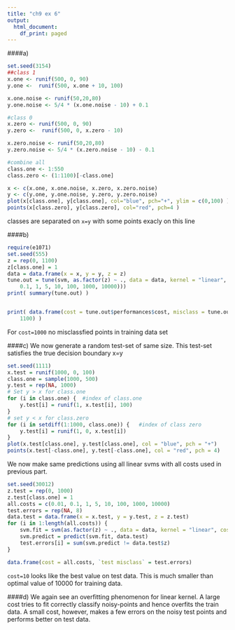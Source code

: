 ```yaml
---
title: "ch9 ex 6"
output:
  html_document:
    df_print: paged
---
```


####a)
```r
set.seed(3154)
##class 1
x.one <- runif(500, 0, 90)
y.one <-  runif(500, x.one + 10, 100)

x.one.noise <- runif(50,20,80)
y.one.noise <- 5/4 * (x.one.noise - 10) + 0.1

#class 0
x.zero <- runif(500, 0, 90)
y.zero <-  runif(500, 0, x.zero - 10)

x.zero.noise <- runif(50,20,80)
y.zero.noise <- 5/4 * (x.zero.noise - 10) - 0.1

#combine all 
class.one <- 1:550
class.zero <- (1:1100)[-class.one]

x <- c(x.one, x.one.noise, x.zero, x.zero.noise)
y <- c(y.one, y.one.noise, y.zero, y.zero.noise)
plot(x[class.one], y[class.one], col="blue", pch="+", ylim = c(0,100) )
points(x[class.zero], y[class.zero], col="red", pch=4 )

```

classes are separated on `x=y` with some points exacly on this line

####b)
```r
require(e1071)
set.seed(555)
z = rep(0, 1100)
z[class.one] = 1
data = data.frame(x = x, y = y, z = z)
tune.out = tune(svm, as.factor(z) ~ ., data = data, kernel = "linear", ranges = list(cost = c(0.01, 
    0.1, 1, 5, 10, 100, 1000, 10000)))
print( summary(tune.out) )


print( data.frame(cost = tune.out$performances$cost, misclass = tune.out$performances$error * 
    1100) )
```

For `cost=1000`  no misclassfied  points in training data set


####c)
We now generate a random test-set of same size. This test-set satisfies the true decision boundary x=y
```r
set.seed(1111)
x.test = runif(1000, 0, 100)
class.one = sample(1000, 500)
y.test = rep(NA, 1000)
# Set y > x for class.one
for (i in class.one) {  #index of class.one
    y.test[i] = runif(1, x.test[i], 100)
}
# set y < x for class.zero
for (i in setdiff(1:1000, class.one)) {   #index of class zero
    y.test[i] = runif(1, 0, x.test[i])
}
plot(x.test[class.one], y.test[class.one], col = "blue", pch = "+")
points(x.test[-class.one], y.test[-class.one], col = "red", pch = 4)
```


We now make same predictions using all linear svms with all costs used in previous part.

```r
set.seed(30012)
z.test = rep(0, 1000)
z.test[class.one] = 1
all.costs = c(0.01, 0.1, 1, 5, 10, 100, 1000, 10000)
test.errors = rep(NA, 8)
data.test = data.frame(x = x.test, y = y.test, z = z.test)
for (i in 1:length(all.costs)) {
    svm.fit = svm(as.factor(z) ~ ., data = data, kernel = "linear", cost = all.costs[i])
    svm.predict = predict(svm.fit, data.test)
    test.errors[i] = sum(svm.predict != data.test$z)
}

data.frame(cost = all.costs, `test misclass` = test.errors)
```

`cost=10` looks like the best value on test data. This is much smaller than optimal value of 10000 for training data.

####d)
We again see an overfitting phenomenon for linear kernel. A large cost tries to fit correctly classify noisy-points and hence overfits the train data. A small cost, however, makes a few errors on the noisy test points and performs better on test data.


